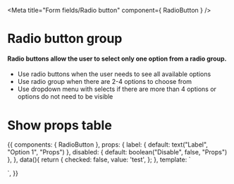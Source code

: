 
<Meta title="Form fields/Radio button" component={ RadioButton } />

# Radio button group

#### Radio buttons allow the user to select only one option from a radio group.
- Use radio buttons when the user needs to see all available options
- Use radio group when there are 2-4 options to choose from
- Use dropdown menu with selects if there are more than 4 options or options do not need to be visible

# Show props table

<Props of={RadioButton} />

<Preview>
  <Story name="Radio group">
    {{
      components: {
        RadioButton
      },
      props: {
        label: {
          default: text("Label", "Option 1", "Props")
        },
        disabled: {
          default: boolean("Disable", false, "Props")
        },
      },
      data(){
        return {
          checked: false,
          value: 'test',
        };
      },
      template: `
        <div class="py-16 flex justify-center bg-gray-100">
        <ul>
          <RadioButton
            :name="name"
            :label="label"
            :value="value"
            :disabled="disabled"
            :required="required"
            v-model="checked"
          />
          <RadioButton
            label="Option 2"
            :name="name"
            value="b"
            :disabled="disabled"
            :required="required"
            v-model="checked"
          />
          <RadioButton
            label="Option 3"
            :name="name"
            value="c"
            :disabled="disabled"
            :required="required"
            v-model="checked"
          />
          <RadioButton
            label="Disabled"
            :name="name"
            value="d"
            disabled="disabled"
            :required="required"
            v-model="checked"
          />
          <ul>
        </div>`,
    }}
  </Story>
</Preview>

